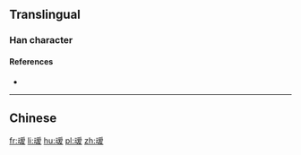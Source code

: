 ==Translingual==

===Han character===
{{Han char|rn=28|rad=厶|as=12|sn=14|four=|canj=MIBBE,XMIBB|ids=⿰云爱}}

====References====
* {{Han ref|kx=0088.011|hdz=10389.090|uh=53C6}}

----

==Chinese==
{{zh-see|靉}}

[[fr:叆]]
[[li:叆]]
[[hu:叆]]
[[pl:叆]]
[[zh:叆]]